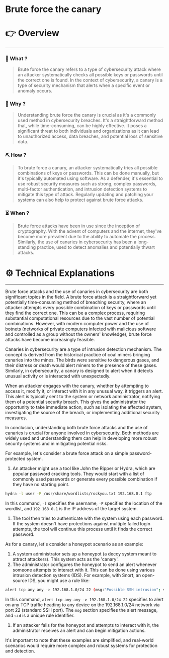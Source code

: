 # Brute force the canary


# 👉 Overview

---

### 👀 What ?

> Brute force the canary refers to a type of cybersecurity attack where an attacker systematically checks all possible keys or passwords until the correct one is found. In the context of cybersecurity, a canary is a type of security mechanism that alerts when a specific event or anomaly occurs.
> 

### 🧐 Why ?

> Understanding brute force the canary is crucial as it's a commonly used method in cybersecurity breaches. It's a straightforward method that, while time-consuming, can be highly effective. It poses a significant threat to both individuals and organizations as it can lead to unauthorized access, data breaches, and potential loss of sensitive data.
> 

### ⛏️ How ?

> To brute force a canary, an attacker systematically tries all possible combinations of keys or passwords. This can be done manually, but it's typically automated using software. As a defender, it's essential to use robust security measures such as strong, complex passwords, multi-factor authentication, and intrusion detection systems to mitigate this type of attack. Regularly updating and patching your systems can also help to protect against brute force attacks.
> 

### ⏳ When ?

> Brute force attacks have been in use since the inception of cryptography. With the advent of computers and the internet, they've become more prevalent due to the ability to automate the process. Similarly, the use of canaries in cybersecurity has been a long-standing practice, used to detect anomalies and potentially thwart attacks.
> 

# ⚙️ Technical Explanations

---

Brute force attacks and the use of canaries in cybersecurity are both significant topics in the field. A brute force attack is a straightforward yet potentially time-consuming method of breaching security, where an attacker attempts every possible combination of keys or passwords until they find the correct one. This can be a complex process, requiring substantial computational resources due to the vast number of potential combinations. However, with modern computer power and the use of botnets (networks of private computers infected with malicious software and controlled as a group without the owners' knowledge), brute force attacks have become increasingly feasible.

Canaries in cybersecurity are a type of intrusion detection mechanism. The concept is derived from the historical practice of coal miners bringing canaries into the mines. The birds were sensitive to dangerous gases, and their distress or death would alert miners to the presence of these gases. Similarly, in cybersecurity, a canary is designed to alert when it detects unusual activity or is interacted with unexpectedly.

When an attacker engages with the canary, whether by attempting to access it, modify it, or interact with it in any unusual way, it triggers an alert. This alert is typically sent to the system or network administrator, notifying them of a potential security breach. This gives the administrator the opportunity to take immediate action, such as isolating the affected system, investigating the source of the breach, or implementing additional security measures.

In conclusion, understanding both brute force attacks and the use of canaries is crucial for anyone involved in cybersecurity. Both methods are widely used and understanding them can help in developing more robust security systems and in mitigating potential risks.

For example, let's consider a brute force attack on a simple password-protected system.

1. An attacker might use a tool like John the Ripper or Hydra, which are popular password cracking tools. They would start with a list of commonly used passwords or generate every possible combination if they have no starting point.

```bash
hydra -l user -P /usr/share/wordlists/rockyou.txt 192.168.0.1 ftp

```

In this command, `-l` specifies the username, `-P` specifies the location of the wordlist, and `192.168.0.1` is the IP address of the target system.

1. The tool then tries to authenticate with the system using each password. If the system doesn't have protections against multiple failed login attempts, the tool will continue this process until it finds the correct password.

As for a canary, let's consider a honeypot scenario as an example:

1. A system administrator sets up a honeypot (a decoy system meant to attract attackers). This system acts as the 'canary'.
2. The administrator configures the honeypot to send an alert whenever someone attempts to interact with it. This can be done using various intrusion detection systems (IDS). For example, with Snort, an open-source IDS, you might use a rule like:

```bash
alert tcp any any -> 192.168.1.0/24 22 (msg:"Possible SSH intrusion"; sid:1000001;)

```

In this command, `alert tcp any any -> 192.168.1.0/24 22` specifies to alert on any TCP traffic heading to any device on the 192.168.1.0/24 network via port 22 (standard SSH port). The `msg` section specifies the alert message, and `sid` is a unique rule identifier.

1. If an attacker falls for the honeypot and attempts to interact with it, the administrator receives an alert and can begin mitigation actions.

It's important to note that these examples are simplified, and real-world scenarios would require more complex and robust systems for protection and detection.

